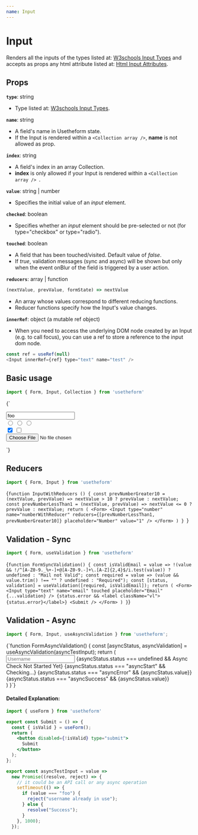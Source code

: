 ---
name: Input
---



# Input
Renders all the inputs of the types listed at: [W3schools Input Types](https://www.w3schools.com/html/html_form_input_types.asp) and accepts as props any html attribute listed at: [Html Input Attributes](https://www.w3schools.com/tags/tag_input.asp).

## Props

**`type`**: string

- Type listed at: [W3schools Input Types](https://www.w3schools.com/html/html_form_input_types.asp).

**`name`**: string

- A field's name in Usetheform state. <br />
- If the Input is rendered within a `<Collection array />`, **name** is not allowed as prop.

**`index`**: string

- A field's index in an array Collection. <br />
- **index** is only allowed if your Input is rendered within a `<Collection array /> `.

**`value`**: string | number

- Specifies the initial value of an *input* element.

**`checked`**: boolean

- Specifies whether an *input* element should be pre-selected or not (for type="checkbox" or type="radio").

**`touched`**: boolean

- A field that has been touched/visited. Default value of *false*.
- If *true*, validation messages (sync and async) will be shown but only when the event onBlur of the field is triggered by a user action.

**`reducers`**: array | function

```javascript
(nextValue, prevValue, formState) => nextValue
```

- An array whose values correspond to different reducing functions.
- Reducer functions specify how the Input's value changes.

**`innerRef`**: object (a mutable ref object)

- When you need to access the underlying DOM node created by an Input (e.g. to call focus), you can use a ref to store a reference to the input dom node.

```javascript
const ref = useRef(null)
<Input innerRef={ref} type="text" name="test" />
```

## Basic usage

```javascript
import { Form, Input, Collection } from 'usetheform'
```

<Playground>{`<Form>
    <Input type="text" name="name" value="foo" placeholder="Name" />
    <div className="flex space-x-4">
      <Input type="radio" name="gender" value="M" placeholder="M" />
      <Input type="radio" name="gender" value="F" placeholder="F" />
      <Input type="radio" name="gender" value="Other" placeholder="Other" />
    </div>
    <div className="flex space-x-4">
      <Input type="checkbox" name="option1" checked placeholder="Option 1" />
      <Input type="checkbox" name="option2" placeholder="Option 2" />
    </div>
    <Input type="file" name="file" />
  </Form>`}
</Playground>

## Reducers

```javascript
import { Form, Input } from 'usetheform'
```

<Playground>{`function InputWithReducers () {
    const prevNumberGreater10 = (nextValue, prevValue) => nextValue > 10 ? prevValue : nextValue;
    const prevNumberLessThan1 = (nextValue, prevValue) => nextValue <= 0 ? prevValue : nextValue;
    return (
      <Form>
        <Input type="number" name="numberWithReducer" reducers={[prevNumberLessThan1, prevNumberGreater10]} placeholder="Number" value="1" />
      </Form>
    )
  }
`}
</Playground>

## Validation - Sync

```javascript
import { Form, useValidation } from 'usetheform'
```

<Playground>{`function FormSyncValidation() {
    const isValidEmail = value =>
    !(value && !/^[A-Z0-9._%+-]+@[A-Z0-9.-]+\.[A-Z]{2,4}$/i.test(value))
      ? undefined
      : "Mail not Valid";
    const required = value => (value && value.trim() !== "" ? undefined : "Required");
    const [status, validation] = useValidation([required, isValidEmail]);
    return (
      <Form>
        <Input type="text" name="email" touched placeholder="Email" {...validation} />
        {status.error && <label className="vl">{status.error}</label>}
        <Submit />
      </Form>
    )
  }`}
</Playground>


## Validation - Async

```javascript
import { Form, Input, useAsyncValidation } from 'usetheform';
```

<Playground>
{`function FormAsyncValidation() {
    const [asyncStatus, asyncValidation] = useAsyncValidation(asyncTestInput);
    return (
      <Form>
        <Input type="text" name="username" touched placeholder="Username" {...asyncValidation} />
        {asyncStatus.status === undefined && <label className="vl">Async Check Not Started Yet</label>}
        {asyncStatus.status === "asyncStart" && <label className="vl">Checking...</label>}
        {asyncStatus.status === "asyncError" && <label className="vl">{asyncStatus.value}</label>}
        {asyncStatus.status === "asyncSuccess" && <label className="vl">{asyncStatus.value}</label>}
        <br />
        <Submit />
      </Form>
    )
  }`}
</Playground>

#### Detailed Explanation:

```jsx title="Submit.ts"
import { useForm } from 'usetheform'

export const Submit = () => {
  const { isValid } = useForm();
  return (
    <button disabled={!isValid} type="submit">
      Submit
    </button>
  );
};
```

```js title="AsyncValidators.ts"
export const asyncTestInput = value =>
  new Promise((resolve, reject) => {
    // it could be an API call or any async operation
    setTimeout(() => {
      if (value === "foo") {
        reject("username already in use");
      } else {
        resolve("Success");
      }
    }, 1000);
  });
```

